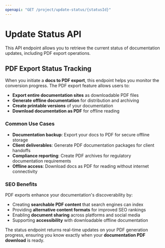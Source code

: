 ```yaml
---
openapi: "GET /project/update-status/{statusId}"
---
```


# Update Status API

This API endpoint allows you to retrieve the current status of documentation updates, including PDF export operations.

## PDF Export Status Tracking

When you initiate a **docs to PDF export**, this endpoint helps you monitor the conversion progress. The PDF export feature allows users to:

- **Export entire documentation sites** as downloadable PDF files
- **Generate offline documentation** for distribution and archiving
- **Create printable versions** of your documentation
- **Download documentation as PDF** for offline reading

### Common Use Cases

- **Documentation backup**: Export your docs to PDF for secure offline storage
- **Client deliverables**: Generate PDF documentation packages for client handoffs  
- **Compliance reporting**: Create PDF archives for regulatory documentation requirements
- **Offline access**: Download docs as PDF for reading without internet connectivity

### SEO Benefits

PDF exports enhance your documentation's discoverability by:
- Creating **searchable PDF content** that search engines can index
- Providing **alternative content formats** for improved SEO rankings
- Enabling **document sharing** across platforms and social media
- Supporting **accessibility** with downloadable offline documentation

The status endpoint returns real-time updates on your PDF generation progress, ensuring you know exactly when your **documentation PDF download** is ready.

